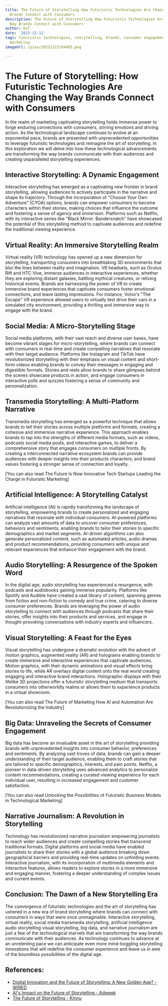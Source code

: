 ```yaml
---
title: The Future of Storytelling How Futuristic Technologies Are Changing the Way
  Brands Connect with Consumers
description: The Future of Storytelling How Futuristic Technologies Are Changing the
  Way Brands Connect with Consumers
author: Usf
date: '2023-12-11'
tags: futuristic technologies, storytelling, brands, consumer engagement, digital
  marketing
imageUrl: /pixa/20231222194405.png

---
```

#  The Future of Storytelling:  How Futuristic Technologies Are Changing the Way  Brands Connect with Consumers

In the realm of marketing captivating storytelling holds immense power to forge enduring connections  with consumers, stirring emotions and driving action. As the technological landscape continues to evolve at an exponential pace, brands are presented  with unprecedented opportunities to leverage futuristic technologies and reimagine the art  of storytelling. In  this exploration we will delve into how these technological advancements are  transforming the way  brands  communicate with their audiences and creating unparalleled storytelling experiences.

## Interactive Storytelling: A Dynamic Engagement

Interactive storytelling has emerged as a captivating new frontier in brand storytelling, allowing audiences to actively participate in the narrative and shape its trajectory. Through the incorporation of "Choose Your Own Adventure" (CYOA) options, brands can empower consumers to become characters within their stories, making choices that influence the  outcome and fostering a sense of agency and immersion. Platforms such as Netflix, with its  interactive series  like "Black  Mirror: Bandersnatch"  have showcased the potential of this  storytelling method to captivate audiences and redefine the traditional viewing experience.

## Virtual Reality: An Immersive Storytelling Realm

Virtual reality (VR) technology has  opened  up a new  dimension for storytelling, transporting  consumers into breathtaking  3D environments that blur the lines between reality and imagination. VR headsets, such as Oculus Rift and HTC Vive,  immerse audiences  in interactive experiences, whether they are exploring distant galaxies, battling mythical  creatures, or reliving historical events. Brands are harnessing the power of VR to create immersive brand experiences that captivate consumers foster emotional connections, and leave lasting impressions. For instance, Volvo's "The Escape" VR experience allowed users to virtually test drive  their cars in a simulated city  environment, providing a thrilling and immersive way to engage  with the brand.

## Social Media: A Micro-Storytelling Stage

Social  media platforms, with their vast reach and diverse user bases, have become vibrant stages  for micro-storytelling, where brands can connect with consumers  in real-time and create  compelling narratives that resonate with their target audience.  Platforms like Instagram and TikTok have revolutionized storytelling with their emphasis on visual content and short-form videos enabling brands  to convey their messages in engaging and digestible formats. Stories and  reels  allow brands to share glimpses behind the scenes showcase products in action, and engage consumers in interactive polls and quizzes fostering a sense  of community and personalization.

## Transmedia Storytelling: A Multi-Platform  Narrative

Transmedia storytelling  has emerged as a powerful technique that allows brands to tell their  stories across multiple platforms  and formats, creating a cohesive and immersive narrative experience. This approach enables brands to tap into the strengths of  different media formats, such as videos, podcasts social  media posts, and interactive games, to deliver a comprehensive story that engages consumers  on multiple fronts. By creating a interconnected narrative ecosystem brands can provide audiences with deeper  insights into their products characters,  and brand values fostering a stronger sense of connection and loyalty.

[You can also read The Future Is Now Innovative Tech Startups Leading the Charge in  Futuristic Marketing]


## Artificial Intelligence: A  Storytelling Catalyst

Artificial intelligence (AI) is rapidly transforming the landscape of storytelling, empowering brands to create personalized and engaging narratives that resonate with individual consumers. AI-powered platforms can analyze  vast amounts of data to uncover consumer preferences, behaviors and sentiments, enabling brands to tailor their stories to specific  demographics and market segments.  AI-driven algorithms  can also generate  personalized content, such as automated  articles, audio dramas and product recommendations, providing consumers with unique and relevant experiences that enhance their engagement with the brand.

##  Audio Storytelling: A Resurgence of the Spoken Word

In the digital age, audio storytelling has experienced a resurgence, with podcasts and audiobooks gaining immense  popularity. Platforms like Spotify and Audible  have created a vast library of content, spanning  genres from fiction and non-fiction to comedy and true crime, catering  to  diverse  consumer preferences. Brands are leveraging  the power of audio storytelling to connect with audiences through podcasts that share their stories, offer insights into their products  and services, and engage in thought-provoking conversations with industry experts and influencers.

## Visual Storytelling:  A Feast for the Eyes

Visual storytelling has undergone a dramatic  evolution with the advent of  motion graphics, augmented reality (AR) and holograms enabling brands to create immersive and  interactive experiences  that captivate audiences. Motion graphics, with their dynamic animations and visual effects bring stories  to life, while AR overlays digital content onto the real world creating engaging and  interactive brand  interactions. Holographic displays with their lifelike 3D projections offer a futuristic  storytelling  medium that transports consumers into  otherworldly realms or allows  them to experience products in a  virtual showroom.

[You can also read The Future of  Marketing How AI and Automation Are Revolutionizing the Industry]


## Big Data: Unraveling the  Secrets of Consumer Engagement

Big data has become an invaluable asset in the art of storytelling providing brands with unprecedented  insights into consumer  behavior, preferences and  sentiments. By analyzing vast troves of data,  brands can gain a deeper understanding of their target audience,  enabling them to craft stories that are  tailored to specific demographics, interests, and pain points. Netflix, a pioneer in data-driven storytelling uses advanced analytics  to personalize content recommendations, creating a curated viewing experience for each  individual user, resulting in increased engagement and customer  satisfaction.

[You can  also read Unlocking the  Possibilities of Futuristic Business Models in Technological Marketing]


## Narrative Journalism: A Revolution in Storytelling

Technology has revolutionized narrative journalism empowering journalists to reach  wider audiences and create compelling stories that transcend traditional formats. Digital platforms and social  media have enabled journalists  to share  their stories with a  global audience breaking down  geographical barriers and providing real-time updates on unfolding events.  Interactive journalism, with its incorporation of  multimedia elements and interactive features, allows readers to explore stories in a more immersive and engaging manner, fostering a deeper understanding of complex issues  and current events.

## Conclusion: The  Dawn of a  New Storytelling Era

The convergence of futuristic technologies and the art of storytelling has ushered in a new era of brand storytelling where brands can connect with consumers in ways that were once unimaginable. Interactive storytelling, virtual reality, social media transmedia storytelling, artificial intelligence audio  storytelling visual storytelling, big  data, and  narrative journalism are  just a few of the technological marvels that are transforming the way brands communicate with their audiences. As technology  continues to advance at an unrelenting pace we can anticipate even  more mind-boggling storytelling innovations that will redefine the consumer  experience and  leave us in awe of the boundless possibilities of the digital age.

## References:
- [Digital Innovation and the Future of Storytelling: A New Golden Age? - WIRED](https://www.wired.com/insights/2014/10/digital-innovation-golden-age/)
- [AI's Impact on the Future of Storytelling - Adweek](https://www.adweek.com/sponsored/ais-impact-on-the-future-of-storytelling/)
- [The Future of Storytelling - Kinnu](https://kinnu.xyz/kinnuverse/culture/storytelling-culture/the-future-of-storytelling/)
